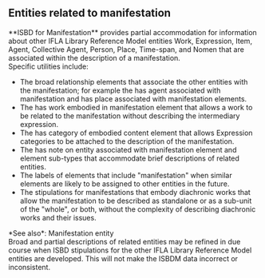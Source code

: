 ## Entities related to manifestation

<div className="guid">
**ISBD for Manifestation** provides partial accommodation for information about other <OutLink href="https://repository.ifla.org/handle/20.500.14598/40.2">IFLA Library Reference Model</OutLink> entities Work, Expression, Item, Agent, Collective Agent, Person, Place, Time-span, and Nomen that are associated within the description of a manifestation.
</div>

<div className="guid">
Specific utilities include:

* The broad relationship elements that associate the other entities with the manifestation; for example the <InLink href="/docs/relationships/1005">has agent associated with manifestation</InLink> and <InLink href="/docs/relationships/1009">has place associated with manifestation</InLink> elements.
* The <InLink href="/docs/relationships/1220">has work embodied in manifestation</InLink> element that allows a work to be related to the manifestation without describing the intermediary expression.
* The <InLink href="/docs/attributes/1264">has category of embodied content</InLink> element that allows Expression categories to be attached to the description of the manifestation.
* The <InLink href="/docs/notes/1265">has note on entity associated with manifestation</InLink> element and element sub-types that accommodate brief descriptions of related entities.
* The labels of elements that include "manifestation" when similar elements are likely to be assigned to other entities in the future.
* The stipulations for manifestations that embody diachronic works that allow the manifestation to be described as standalone or as a sub-unit of the "whole", or both, without the complexity of describing diachronic works and their issues.

<div className="seeAlso">
*See also*: <InLink href="/docs/intro#i024">Manifestation entity</InLink>
</div>
</div>

<div className="guid">
Broad and partial descriptions of related entities may be refined in due course when ISBD stipulations for the other <OutLink href="https://repository.ifla.org/handle/20.500.14598/40.2">IFLA Library Reference Model</OutLink> entities are developed. This will not make the ISBDM data incorrect or inconsistent.
</div>
